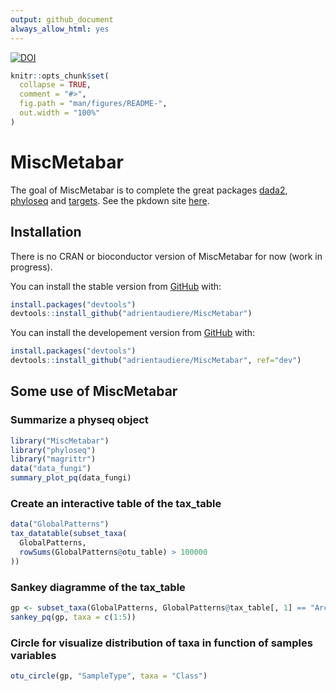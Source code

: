 ```yaml
---
output: github_document
always_allow_html: yes
---
```


<a href="https://zenodo.org/badge/latestdoi/268765075"><img src="https://zenodo.org/badge/268765075.svg" alt="DOI"></a>

<!-- README.md is generated from README.Rmd. Please edit that file -->

```r
knitr::opts_chunk$set(
  collapse = TRUE,
  comment = "#>",
  fig.path = "man/figures/README-",
  out.width = "100%"
)
```

# MiscMetabar

The goal of MiscMetabar is to complete the great packages [dada2](https://benjjneb.github.io/dada2/index.html), [phyloseq](https://joey711.github.io/phyloseq/) and [targets](https://books.ropensci.org/targets/). 
See the pkdown site [here](https://adrientaudiere.github.io/MiscMetabar/).

## Installation

There is no CRAN or bioconductor version of MiscMetabar for now (work in progress).

You can install the stable version from [GitHub](https://github.com/) with:

```r
install.packages("devtools")
devtools::install_github("adrientaudiere/MiscMetabar")
```

You can install the developement version from [GitHub](https://github.com/) with:

```r
install.packages("devtools")
devtools::install_github("adrientaudiere/MiscMetabar", ref="dev")
```

## Some use of MiscMetabar

### Summarize a physeq object

```r
library("MiscMetabar")
library("phyloseq")
library("magrittr")
data("data_fungi")
summary_plot_pq(data_fungi)
```

### Create an interactive table of the tax_table

```r
data("GlobalPatterns")
tax_datatable(subset_taxa(
  GlobalPatterns,
  rowSums(GlobalPatterns@otu_table) > 100000
))
```

### Sankey diagramme of the tax_table

```r
gp <- subset_taxa(GlobalPatterns, GlobalPatterns@tax_table[, 1] == "Archaea")
sankey_pq(gp, taxa = c(1:5))
```

### Circle for visualize distribution of taxa in function of samples variables

```r
otu_circle(gp, "SampleType", taxa = "Class")
```
